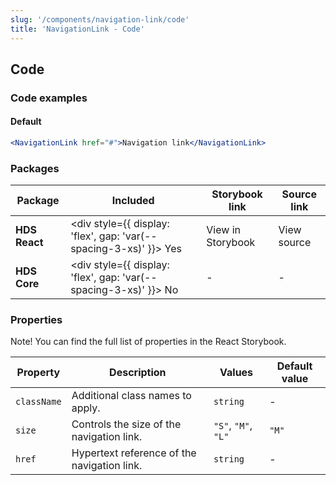 ```yaml
---
slug: '/components/navigation-link/code'
title: 'NavigationLink - Code'
---
```




## Code

### Code examples

#### Default

<Playground>

```jsx
<NavigationLink href="#">Navigation link</NavigationLink>
```

</Playground>

### Packages

| Package       | Included                                                                                        | Storybook link                                                                                                                                                 | Source link                                                                                                                                                                                                                 |
| ------------- | ----------------------------------------------------------------------------------------------- | -------------------------------------------------------------------------------------------------------------------------------------------------------------- | --------------------------------------------------------------------------------------------------------------------------------------------------------------------------------------------------------------------------- |
| **HDS React** | <div style={{ display: 'flex', gap: 'var(--spacing-3-xs)' }}><IconCheckCircleFill /> Yes </div> | <Link openInNewTab openInNewTabAriaLabel="Opens in a new tab" href="/storybook/react/?path=/story/components-navigationlink--default">View in Storybook</Link> | <ExternalLink openInNewTab openInNewTabAriaLabel="Opens in a new tab" href="https://github.com/City-of-Helsinki/helsinki-design-system/tree/master/packages/react/src/components/navigationLink">View source</ExternalLink> |
| **HDS Core**  | <div style={{ display: 'flex', gap: 'var(--spacing-3-xs)' }}><IconCrossCircle /> No </div>      | -                                                                                                                                                              | -                                                                                                                                                                                                                           |

### Properties

Note! You can find the full list of properties in the <Link openInNewTab openInNewTabAriaLabel="Opens in a new tab" href="/storybook/react/?path=/story/components-link--default">React Storybook.</Link>

| Property    | Description                                 | Values              | Default value |
| ----------- | ------------------------------------------- | ------------------- | ------------- |
| `className` | Additional class names to apply.            | `string`            | -             |
| `size`      | Controls the size of the navigation link.   | `"S"`, `"M"`, `"L"` | `"M"`         |
| `href`      | Hypertext reference of the navigation link. | `string`            | -             |
